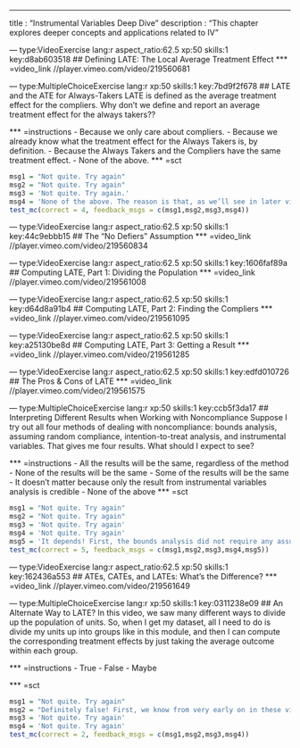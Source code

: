 --- 
title       : "Instrumental Variables Deep Dive"
description : "This chapter explores deeper concepts and applications related to IV"


--- type:VideoExercise lang:r aspect_ratio:62.5 xp:50 skills:1 key:d8ab603518
## Defining LATE: The Local Average Treatment Effect
*** =video_link
//player.vimeo.com/video/219560681


--- type:MultipleChoiceExercise lang:r xp:50 skills:1 key:7bd9f2f678
## LATE and the ATE for Always-Takers
LATE is defined as the average treatment effect for the compliers. Why don’t we define and report an average treatment effect for the always takers??

*** =instructions
- Because we only care about compliers.
- Because we already know what the treatment effect for the Always Takers is, by definition.
- Because the Always Takers and the Compliers have the same treatment effect.
- None of the above.
*** =sct
```{r}
msg1 = "Not quite. Try again"
msg2 = "Not quite. Try again"
msg3 = 'Not quite. Try again.'
msg4 = 'None of the above. The reason is that, as we’ll see in later videos, we are able to compute LATE from the data. (We can show it is “identified”.) But the average treatment effect for Always Takers is not nearly as easy to get, or indeed could be impossible to learn. So we focus on LATE no so much because of intrinsic interest (although that is often the case) but also because it is something we are able to learn from the data.'
test_mc(correct = 4, feedback_msgs = c(msg1,msg2,msg3,msg4))
```

--- type:VideoExercise lang:r aspect_ratio:62.5 xp:50 skills:1 key:44c9ebbb15
## The "No Defiers" Assumption
*** =video_link
//player.vimeo.com/video/219560834


--- type:VideoExercise lang:r aspect_ratio:62.5 xp:50 skills:1 key:1606faf89a
## Computing LATE, Part 1: Dividing the Population
*** =video_link
//player.vimeo.com/video/219561008


--- type:VideoExercise lang:r aspect_ratio:62.5 xp:50 skills:1 key:d64d8a91b4
## Computing LATE, Part 2: Finding the Compliers
*** =video_link
//player.vimeo.com/video/219561095


--- type:VideoExercise lang:r aspect_ratio:62.5 xp:50 skills:1 key:a25130be8d
## Computing LATE, Part 3: Getting a Result
*** =video_link
//player.vimeo.com/video/219561285


--- type:VideoExercise lang:r aspect_ratio:62.5 xp:50 skills:1 key:edfd010726
## The Pros & Cons of LATE
*** =video_link
//player.vimeo.com/video/219561575



--- type:MultipleChoiceExercise lang:r xp:50 skills:1 key:ccb5f3da17
## Interpreting Different Results when Working with Noncompliance
Suppose I try out all four methods of dealing with noncompliance: bounds analysis, assuming random compliance, intention-to-treat analysis, and instrumental variables. That gives me four results. What should I expect to see?

*** =instructions
- All the results will be the same, regardless of the method
- None of the results will be the same
- Some of the results will be the same
- It doesn’t matter because only the result from instrumental variables analysis is credible
- None of the above
*** =sct
```{r}
msg1 = "Not quite. Try again"
msg2 = "Not quite. Try again"
msg3 = 'Not quite. Try again'
msg4 = 'Not quite. Try again'
msg5 = 'It depends! First, the bounds analysis did not require any assumptions, so the true ATE will be within the bounds we derived there. And remember that bounds analysis always gives, well, a bound! And as long as there is some noncompliance, that bound will always be positive. So it can’t possible give the same result as using IV, assuming random compliance, or doing intention-to-treat analysis. That’s because all three of those methods deliver a single point. Moreover, each of those methods will typically deliver different answers, except in special cases. Which one is more credible depends on what you think about the assumptions used to compute those numbers.'
test_mc(correct = 5, feedback_msgs = c(msg1,msg2,msg3,msg4,msg5))
```

--- type:VideoExercise lang:r aspect_ratio:62.5 xp:50 skills:1 key:162436a553
## ATEs, CATEs, and LATEs: What's the Difference?
*** =video_link
//player.vimeo.com/video/219561649


--- type:MultipleChoiceExercise lang:r xp:50 skills:1 key:0311238e09
## An Alternate Way to LATE? 
In this video, we saw many different ways to divide up the population of units. So, when I get my dataset, all I need to do is divide my units up into groups like in this module, and then I can compute the corresponding treatment effects by just taking the average outcome within each group.

*** =instructions
- True
- False
- Maybe

*** =sct
```{r}
msg1 = "Not quite. Try again"
msg2 = "Definitely false! First, we know from very early on in these videos that learning causality is rarely as easy as just computing a single average. At the least we need to compute the *difference* in two averages, like in a randomized experiment. Beyond that, however, we have discussed in other videos that we do not actually know who is or is not a complier in our dataset, for example. So—in our data—we cannot actually split people up as seen in this module. The split we discussed here is done “as if” we knew things about people which we cannot possibly know with an actual dataset."
msg3 = 'Not quite. Try again'
msg4 = 'Not quite. Try again'
test_mc(correct = 2, feedback_msgs = c(msg1,msg2,msg3,msg4))
```
